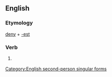 ==English==

===Etymology===
[[deny]] + [[-est]]

===Verb===
{{infl|en|verb form}}

# {{archaic}} {{form of|Second-person singular simple present form|deny}}

[[Category:English second-person singular forms]]